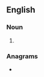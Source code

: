 ==English==

===Noun===
{{head|en|noun plural form}}

# {{plural of|peroration|lang=en}}

===Anagrams===
* {{anagrams|en|a=aeinooprrst|pronotaries}}